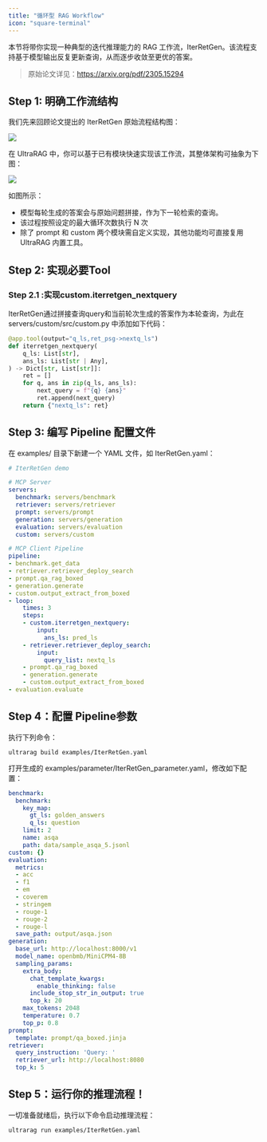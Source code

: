 ```yaml
---
title: "循环型 RAG Workflow"
icon: "square-terminal"
---
```


本节将带你实现一种典型的迭代推理能力的 RAG 工作流，IterRetGen。该流程支持基于模型输出反复更新查询，从而逐步收敛至更优的答案。

> 原始论文详见：https://arxiv.org/pdf/2305.15294

## Step 1: 明确工作流结构

我们先来回顾论文提出的 IterRetGen 原始流程结构图：

![](/images/part_5/iterretgen.png)

在 UltraRAG 中，你可以基于已有模块快速实现该工作流，其整体架构可抽象为下图：

![](/images/part_5/iterretgen_pipe.png)

如图所示：

- 模型每轮生成的答案会与原始问题拼接，作为下一轮检索的查询。
- 该过程按照设定的最大循环次数执行 N 次
- 除了 prompt 和 custom 两个模块需自定义实现，其他功能均可直接复用 UltraRAG 内置工具。

## Step 2: 实现必要Tool

### Step 2.1 :实现custom.iterretgen_nextquery 

IterRetGen通过拼接查询query和当前轮次生成的答案作为本轮查询，为此在 servers/custom/src/custom.py 中添加如下代码：

```python
@app.tool(output="q_ls,ret_psg->nextq_ls")
def iterretgen_nextquery(
    q_ls: List[str],
    ans_ls: List[str | Any],
) -> Dict[str, List[str]]:
    ret = []
    for q, ans in zip(q_ls, ans_ls):
        next_query = f"{q} {ans}"
        ret.append(next_query)
    return {"nextq_ls": ret}
```

## Step 3: 编写 Pipeline 配置文件

在 examples/ 目录下新建一个 YAML 文件，如 IterRetGen.yaml：

```yaml
# IterRetGen demo

# MCP Server
servers:
  benchmark: servers/benchmark
  retriever: servers/retriever
  prompt: servers/prompt
  generation: servers/generation
  evaluation: servers/evaluation
  custom: servers/custom

# MCP Client Pipeline
pipeline:
- benchmark.get_data
- retriever.retriever_deploy_search
- prompt.qa_rag_boxed
- generation.generate
- custom.output_extract_from_boxed
- loop:
    times: 3
    steps:
    - custom.iterretgen_nextquery:
        input:
          ans_ls: pred_ls
    - retriever.retriever_deploy_search:
        input:
          query_list: nextq_ls
    - prompt.qa_rag_boxed
    - generation.generate
    - custom.output_extract_from_boxed
- evaluation.evaluate
```

## Step 4：配置 Pipeline参数

执行下列命令：

```shell
ultrarag build examples/IterRetGen.yaml
```

打开生成的 examples/parameter/IterRetGen_parameter.yaml，修改如下配置：

```yaml
benchmark:
  benchmark:
    key_map:
      gt_ls: golden_answers
      q_ls: question
    limit: 2
    name: asqa
    path: data/sample_asqa_5.jsonl
custom: {}
evaluation:
  metrics:
  - acc
  - f1
  - em
  - coverem
  - stringem
  - rouge-1
  - rouge-2
  - rouge-l
  save_path: output/asqa.json
generation:
  base_url: http://localhost:8000/v1
  model_name: openbmb/MiniCPM4-8B
  sampling_params:
    extra_body:
      chat_template_kwargs:
        enable_thinking: false
      include_stop_str_in_output: true
      top_k: 20
    max_tokens: 2048
    temperature: 0.7
    top_p: 0.8
prompt:
  template: prompt/qa_boxed.jinja
retriever:
  query_instruction: 'Query: '
  retriever_url: http://localhost:8080
  top_k: 5
```

## Step 5：运行你的推理流程！

一切准备就绪后，执行以下命令启动推理流程：

```shell
ultrarag run examples/IterRetGen.yaml
```